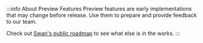 :::info About Preview Features
Preview features are early implementations that may change before release. Use them to prepare and provide feedback to our team.

Check out [Swan's public roadmap](https://swanio.notion.site/Swan-Public-Roadmap-385e4b2e91b3409786a6c8e885654a22) to see what else is in the works.
:::